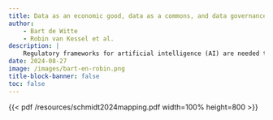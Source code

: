 ```yaml
---
title: Data as an economic good, data as a commons, and data governance
author:
    - Bart de Witte
    - Robin van Kessel et al.
description: |
    Regulatory frameworks for artificial intelligence (AI) are needed to mitigate risks while ensuring the ethical, secure, and effective implementation of AI technology in healthcare and population health. In this article, wepresent a synthesis of 141 binding policies applicable to AI in healthcare and population health in the EU and 10 European countries. The EU AI Act sets the overall regulatory framework for AI, while other legislations set social, health, and human rights standards, address the safety of technologies and the implementation of innovation, and ensure the protection and safe use of data. Regulation specifically pertaining to AI is still nascent and scarce, though a combination of data, technology, innovation, and health and human rights policy has already formed a baseline regulatory framework for AI in health. Future work should explore specific regulatory challenges, especially with respect to AI medical devices, data protection, and data enablement.
date: 2024-08-27
image: /images/bart-en-robin.png
title-block-banner: false
toc: false
---
```


{{< pdf /resources/schmidt2024mapping.pdf width=100% height=800 >}}
